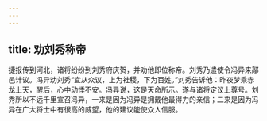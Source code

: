 ```yaml
---
---
---
```

title: 劝刘秀称帝
---



捷报传到河北，诸将纷纷到刘秀府庆贺，并劝他即位称帝。刘秀乃遣使令冯异来鄗邑计议。冯异劝刘秀“宜从众议，上为社稷，下为百姓。”刘秀告诉他：昨夜梦乘赤龙上天，醒后，心中动悸不安。冯异说，这是天命所示。遂与诸将定议上尊号。刘秀所以不远千里宣召冯异，一来是因为冯异是拥戴他最得力的亲信；二来是因为冯异在广大将士中有很高的威望，他的建议能使众人信服。